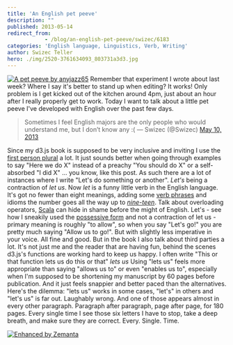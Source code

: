 ```yaml
---
title: 'An English pet peeve'
description: ""
published: 2013-05-14
redirect_from: 
            - /blog/an-english-pet-peeve/swizec/6183
categories: 'English language, Linguistics, Verb, Writing'
author: Swizec Teller
hero: ./img/2520-3761634093_803731a3d3.jpg
---
```

[![A pet peeve by anyjazz65](./img/2520-3761634093_803731a3d3.jpg "A pet peeve by anyjazz65")](http://www.flickr.com/photos/49024304@N00/3761634093/sizes/m/in/photostream/) Remember that experiment I wrote about last week? Where I say it's better to stand up when editing? It works! Only problem is I get kicked out of the kitchen around 4pm, just about an hour after I really properly get to work. Today I want to talk about a little pet peeve I've developed with English over the past few days.

> Sometimes I feel English majors are the only people who would understand me, but I don’t know any :( — Swizec (@Swizec) [May 10, 2013](https://twitter.com/Swizec/status/332973149178187776)

Since my d3.js book is supposed to be very inclusive and inviting I use the [first person plural](http://en.wikipedia.org/wiki/Grammatical_person "Grammatical person") a lot. It just sounds better when going through examples to say "Here we do X" instead of a preachy "You should do X" or a self-absorbed "I did X" ... you know, like this post. As such there are a lot of instances where I write "Let's do something or another". _Let's_ being a contraction of _let us_. Now _let_ is a funny little verb in the English language. It's got no fewer than eight meanings, adding some [verb phrases](http://en.wikipedia.org/wiki/Verb_phrase "Verb phrase") and idioms the number goes all the way up to [_nine-teen_](http://dictionary.reference.com/browse/let?r=75&src=ref&ch=dic). Talk about overloading operators, [Scala](http://www.scala-lang.org/ "Scala (programming language)") can hide in shame before the might of English. Let's - see how I sneakily used the [possessive form](http://en.wikipedia.org/wiki/Possessive "Possessive") and not a contraction of let us - primary meaning is roughly "to allow", so when you say "Let's go!" you are pretty much saying "Allow us to go!". But with slightly less imperative in your voice. All fine and good. But in the book I also talk about third parties a lot. It's not just me and the reader that are having fun, behind the scenes d3.js's functions are working hard to keep us happy. I often write "This or that function lets us do this or that" _lets us_ Using "lets us" feels more appropriate than saying "allows us to" or even "enables us to", especially when I'm supposed to be shortening my manuscript by 60 pages before publication. And it just feels snappier and better paced than the alternatives. Here's the dilemma: "lets us" works in some cases, "let's" in others and "let's us" is far out. Laughably wrong. And one of those appears almost in every other paragraph. Paragraph after paragraph, page after page, for 180 pages. Every single time I see those six letters I have to stop, take a deep breath, and make sure they are correct. Every. Single. Time.

[![Enhanced by Zemanta](http://img.zemanta.com/zemified_e.png?x-id=864e6d38-e99f-4db9-99ac-c63f63b65ab8)](http://www.zemanta.com/?px "Enhanced by Zemanta")